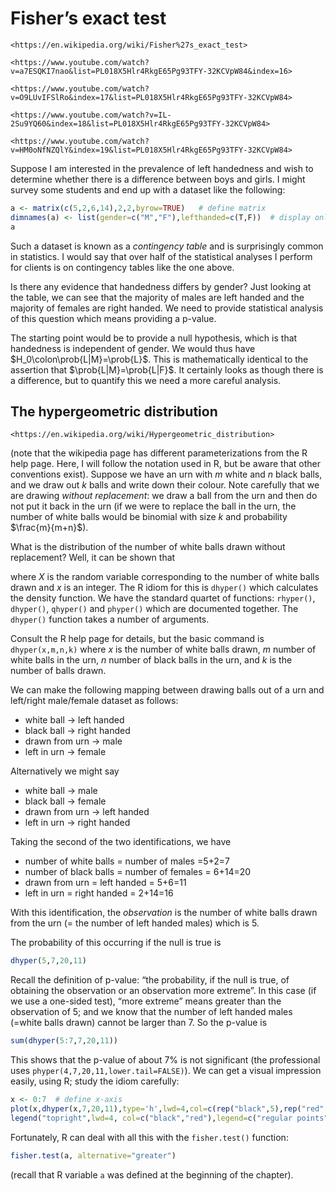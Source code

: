 # Fisher's exact test {#fisher}

```block2
<https://en.wikipedia.org/wiki/Fisher%27s_exact_test>
```

```block2
<https://www.youtube.com/watch?v=a7ESQKI7nao&list=PL018X5Hlr4RkgE65Pg93TFY-32KCVpW84&index=16>
```

```block2
<https://www.youtube.com/watch?v=O9LUvIFSlRo&index=17&list=PL018X5Hlr4RkgE65Pg93TFY-32KCVpW84>
```

```block2
<https://www.youtube.com/watch?v=IL-2Su9YQ60&index=18&list=PL018X5Hlr4RkgE65Pg93TFY-32KCVpW84>
```

```block2
<https://www.youtube.com/watch?v=HM0oNfNZQlY&index=19&list=PL018X5Hlr4RkgE65Pg93TFY-32KCVpW84>
```


Suppose I am interested in the prevalence of left handedness and wish
to determine whether there is a difference between boys and girls.  I
might survey some students and end up with a dataset like the
following:


```r
a <- matrix(c(5,2,6,14),2,2,byrow=TRUE)   # define matrix 
dimnames(a) <- list(gender=c("M","F"),lefthanded=c(T,F))  # display only
a
```

Such a dataset is known as a *contingency table* and is surprisingly
common in statistics.  I would say that over half of the statistical
analyses I perform for clients is on contingency tables like the one
above.

Is there any evidence that handedness differs by gender?  Just looking
at the table, we can see that the majority of males are left handed
and the majority of females are right handed.  We need to provide
statistical analysis of this question which means providing a p-value.

The starting point would be to provide a null hypothesis, which is
that handedness is independent of gender.  We would thus have
$H_0\colon\prob{L|M}=\prob{L}$.  This is mathematically identical to
the assertion that $\prob{L|M}=\prob{L|F}$.  It certainly looks as
though there is a difference, but to quantify this we need a more
careful analysis.

## The hypergeometric distribution

```block2
<https://en.wikipedia.org/wiki/Hypergeometric_distribution>
```

(note that the wikipedia page has different parameterizations from the
R help page.  Here, I will follow the notation used in R, but be aware
that other conventions exist).  Suppose we have an urn with $m$ white
and $n$ black balls, and we draw out $k$ balls and write down their
colour.  Note carefully that we are drawing *without replacement*: we
draw a ball from the urn and then do not put it back in the urn (if we
were to replace the ball in the urn, the number of white balls would
be binomial with size $k$ and probability $\frac{m}{m+n}$).

What is the distribution of the number of white balls drawn without
replacement?  Well, it can be shown that

\begin{equation}
\prob{X=x}=
\frac{{m\choose x}{n \choose k-x}}{{m+n\choose k}}
\end{equation}

where $X$ is the random variable corresponding to the number of white
balls drawn and $x$ is an integer.  The R idiom for this is
```dhyper()``` which calculates the density function.  We have the
standard quartet of functions: ```rhyper()```, ```dhyper()```,
```qhyper()``` and ```phyper()``` which are documented together.  The
```dhyper()``` function takes a number of arguments.

Consult the R help page for details, but the basic command is
```dhyper(x,m,n,k)``` where $x$ is the number of white balls drawn,
$m$ number of white balls in the urn, $n$ number of black balls in the
urn, and $k$ is the number of balls drawn.

We can make the following mapping between drawing balls out of a urn
and left/right male/female dataset as follows:

* white ball $\longrightarrow$ left handed
* black ball $\longrightarrow$ right handed
* drawn from urn $\longrightarrow$ male
* left in urn $\longrightarrow$ female

Alternatively we might say 

* white ball $\longrightarrow$ male
* black ball $\longrightarrow$ female
* drawn from urn $\longrightarrow$ left handed
* left in urn $\longrightarrow$ right handed

Taking the second  of the two identifications, we have

* number of white balls = number of males =5+2=7
* number of black balls = number of females = 6+14=20
* drawn from urn = left handed = 5+6=11
* left in urn = right handed = 2+14=16

With this identification, the *observation* is the number of white
balls drawn from the urn (= the number of left handed males) which is
5.

The probability of this occurring if the null is true is

```r
dhyper(5,7,20,11)
```

Recall the definition of p-value: "the probability, if the null is
true, of obtaining the observation or an observation more extreme".
In this case (if we use a one-sided test), "more extreme" means
greater than the observation of 5; and we know that the number of left
handed males (=white balls drawn) cannot be larger than 7.  So the
p-value is

```r
sum(dhyper(5:7,7,20,11))
```

This shows that the p-value of about 7\% is not significant (the
professional uses ```phyper(4,7,20,11,lower.tail=FALSE)```).  We can
get a visual impression easily, using R; study the idiom carefully:

```r
x <- 0:7  # define x-axis
plot(x,dhyper(x,7,20,11),type='h',lwd=4,col=c(rep("black",5),rep("red",3))) 
legend("topright",lwd=4, col=c("black","red"),legend=c("regular points","more extreme"))
```

Fortunately, R can deal with all this with the ```fisher.test()``` function:

```r
fisher.test(a, alternative="greater")
```

(recall that R variable ```a``` was defined at the beginning of the
chapter).
